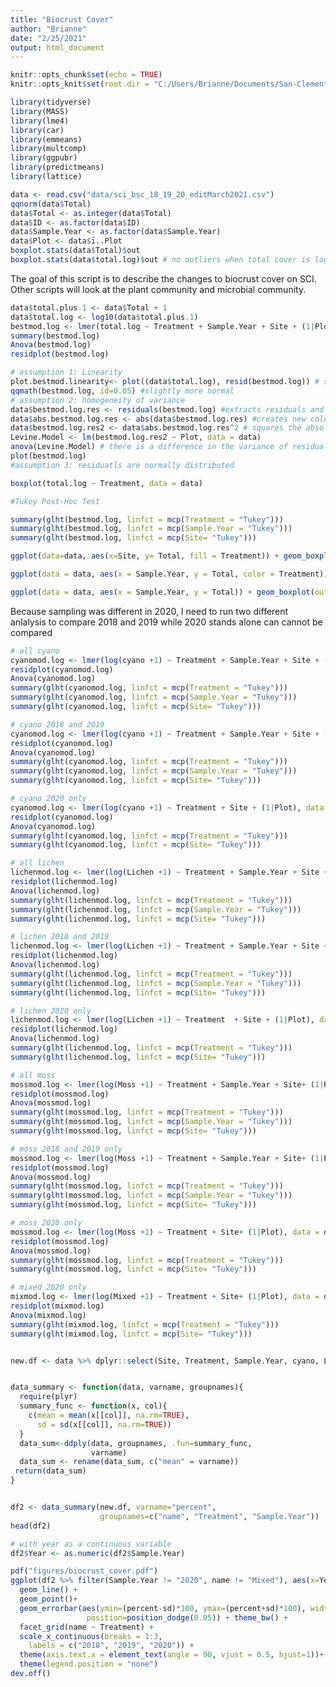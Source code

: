 ```yaml
---
title: "Biocrust Cover"
author: "Brianne"
date: "2/25/2021"
output: html_document
---
```


```r
knitr::opts_chunk$set(echo = TRUE)
knitr::opts_knit$set(root.dir = "C:/Users/Brianne/Documents/San-Clemente-Biocrust-/")

```

```r
library(tidyverse)
library(MASS)
library(lme4)
library(car)
library(emmeans)
library(multcomp)
library(ggpubr)
library(predictmeans)
library(lattice)
```

```r
data <- read.csv("data/sci_bsc_18_19_20_editMarch2021.csv")
qqnorm(data$Total)
data$Total <- as.integer(data$Total)
data$ID <- as.factor(data$ID)
data$Sample.Year <- as.factor(data$Sample.Year)
data$Plot <- data$ï..Plot
boxplot.stats(data$Total)$out
boxplot.stats(data$total.log)$out # no outliers when total cover is log transformed 

```

The goal of this script is to describe the changes to biocrust cover on SCI. Other scripts will look at the plant community and microbial community.

```r

data$total.plus.1 <- data$Total + 1
data$total.log <- log10(data$total.plus.1)
bestmod.log <- lmer(total.log ~ Treatment + Sample.Year + Site + (1|Plot), data = data, REML=FALSE)
summary(bestmod.log)
Anova(bestmod.log)
residplot(bestmod.log)

# assumption 1: Linearity 
plot.bestmod.linearity<- plot((data$total.log), resid(bestmod.log)) # still violated?
qqmath(bestmod.log, id=0.05) #slightly more normal 
# assumption 2: homogeneity of variance
data$bestmod.log.res <- residuals(bestmod.log) #extracts residuals and adds them to a new column
data$abs.bestmod.log.res <- abs(data$bestmod.log.res) #creates new column with the absolute value of residuals 
data$bestmod.log.res2 <- data$abs.bestmod.log.res^2 # squares the absolute values of the residuals to give more robust estimate
Levine.Model <- lm(bestmod.log.res2 ~ Plot, data = data)
anova(Levine.Model) # there is a difference in the variance of residuals -- violated 
plot(bestmod.log)
#assumption 3: residuatls are normally distributed 

boxplot(total.log ~ Treatment, data = data)

```

```r
#Tukey Post-Hoc Test 

summary(glht(bestmod.log, linfct = mcp(Treatment = "Tukey")))
summary(glht(bestmod.log, linfct = mcp(Sample.Year = "Tukey")))
summary(glht(bestmod.log, linfct = mcp(Site= "Tukey")))
```
```r
ggplot(data=data, aes(x=Site, y= Total, fill = Treatment)) + geom_boxplot() + facet_grid(.~ Sample.Year) + geom_jitter(aes(color = Treatment))

ggplot(data = data, aes(x = Sample.Year, y = Total, color = Treatment)) + geom_point(position = position_jitter(h=0.1, w=0.1), alpha = 0.5)+ facet_grid(. ~ Treatment) + theme_bw()

ggplot(data = data, aes(x = Sample.Year, y = Total)) + geom_boxplot(outlier.shape = NA) + geom_jitter(alpha = 0.5, aes(color = Treatment, shape = Sample.Year)) + facet_grid(. ~ Treatment) +theme_bw() + theme(legend.position = "none") 
```

Because sampling was different in 2020, I need to run two different anlalysis to compare 2018 and 2019 while 2020 stands alone can cannot be compared 
```r
# all cyano
cyanomod.log <- lmer(log(cyano +1) ~ Treatment + Sample.Year + Site + (1|Plot), data = data)
residplot(cyanomod.log)
Anova(cyanomod.log)
summary(glht(cyanomod.log, linfct = mcp(Treatment = "Tukey")))
summary(glht(cyanomod.log, linfct = mcp(Sample.Year = "Tukey")))
summary(glht(cyanomod.log, linfct = mcp(Site= "Tukey")))

# cyano 2018 and 2019
cyanomod.log <- lmer(log(cyano +1) ~ Treatment + Sample.Year + Site + (1|Plot), data = data %>% filter(Sample.Year != "2020"))
residplot(cyanomod.log)
Anova(cyanomod.log)
summary(glht(cyanomod.log, linfct = mcp(Treatment = "Tukey")))
summary(glht(cyanomod.log, linfct = mcp(Sample.Year = "Tukey")))
summary(glht(cyanomod.log, linfct = mcp(Site= "Tukey")))

# cyano 2020 only 
cyanomod.log <- lmer(log(cyano +1) ~ Treatment + Site + (1|Plot), data = data %>% filter(Sample.Year == "2020"))
residplot(cyanomod.log)
Anova(cyanomod.log)
summary(glht(cyanomod.log, linfct = mcp(Treatment = "Tukey")))
summary(glht(cyanomod.log, linfct = mcp(Site= "Tukey")))

# all lichen 
lichenmod.log <- lmer(log(Lichen +1) ~ Treatment + Sample.Year + Site + (1|Plot), data = data)
residplot(lichenmod.log)
Anova(lichenmod.log)
summary(glht(lichenmod.log, linfct = mcp(Treatment = "Tukey")))
summary(glht(lichenmod.log, linfct = mcp(Sample.Year = "Tukey")))
summary(glht(lichenmod.log, linfct = mcp(Site= "Tukey")))

# lichen 2018 and 2019
lichenmod.log <- lmer(log(Lichen +1) ~ Treatment + Sample.Year + Site + (1|Plot), data = data %>% filter(Sample.Year != "2020"))
residplot(lichenmod.log)
Anova(lichenmod.log)
summary(glht(lichenmod.log, linfct = mcp(Treatment = "Tukey")))
summary(glht(lichenmod.log, linfct = mcp(Sample.Year = "Tukey")))
summary(glht(lichenmod.log, linfct = mcp(Site= "Tukey")))

# lichen 2020 only 
lichenmod.log <- lmer(log(Lichen +1) ~ Treatment  + Site + (1|Plot), data = data %>% filter(Sample.Year == "2020"))
residplot(lichenmod.log)
Anova(lichenmod.log)
summary(glht(lichenmod.log, linfct = mcp(Treatment = "Tukey")))
summary(glht(lichenmod.log, linfct = mcp(Site= "Tukey")))

# all moss 
mossmod.log <- lmer(log(Moss +1) ~ Treatment + Sample.Year + Site+ (1|Plot), data = data)
residplot(mossmod.log)
Anova(mossmod.log)
summary(glht(mossmod.log, linfct = mcp(Treatment = "Tukey")))
summary(glht(mossmod.log, linfct = mcp(Sample.Year = "Tukey")))
summary(glht(mossmod.log, linfct = mcp(Site= "Tukey")))

# moss 2018 and 2019 only 
mossmod.log <- lmer(log(Moss +1) ~ Treatment + Sample.Year + Site+ (1|Plot), data = data %>% filter(Sample.Year != "2020"))
residplot(mossmod.log)
Anova(mossmod.log)
summary(glht(mossmod.log, linfct = mcp(Treatment = "Tukey")))
summary(glht(mossmod.log, linfct = mcp(Sample.Year = "Tukey")))
summary(glht(mossmod.log, linfct = mcp(Site= "Tukey")))

# moss 2020 only 
mossmod.log <- lmer(log(Moss +1) ~ Treatment + Site+ (1|Plot), data = data %>% filter(Sample.Year == "2020"))
residplot(mossmod.log)
Anova(mossmod.log)
summary(glht(mossmod.log, linfct = mcp(Treatment = "Tukey")))
summary(glht(mossmod.log, linfct = mcp(Site= "Tukey")))

# mixed 2020 only 
mixmod.log <- lmer(log(Mixed +1) ~ Treatment + Site+ (1|Plot), data = data %>% filter(Sample.Year == "2020"))
residplot(mixmod.log)
Anova(mixmod.log)
summary(glht(mixmod.log, linfct = mcp(Treatment = "Tukey")))
summary(glht(mixmod.log, linfct = mcp(Site= "Tukey")))


new.df <- data %>% dplyr::select(Site, Treatment, Sample.Year, cyano, Lichen, Moss, Mixed, Total) %>% pivot_longer(cols = c("cyano", "Lichen", "Moss", "Mixed"), values_to = "count") %>% mutate(percent = count/40)


data_summary <- function(data, varname, groupnames){
  require(plyr)
  summary_func <- function(x, col){
    c(mean = mean(x[[col]], na.rm=TRUE),
      sd = sd(x[[col]], na.rm=TRUE))
  }
  data_sum<-ddply(data, groupnames, .fun=summary_func,
                  varname)
  data_sum <- rename(data_sum, c("mean" = varname))
 return(data_sum)
}


df2 <- data_summary(new.df, varname="percent", 
                    groupnames=c("name", "Treatment", "Sample.Year"))
head(df2)

# with year as a continuous variable 
df2$Year <- as.numeric(df2$Sample.Year)

pdf("figures/biocrust_cover.pdf")
ggplot(df2 %>% filter(Sample.Year != "2020", name != "Mixed"), aes(x=Year, y=percent*100, group=Treatment, color=Treatment)) + 
  geom_line() + 
  geom_point()+ 
  geom_errorbar(aes(ymin=(percent-sd)*100, ymax=(percent+sd)*100), width=.2,
                 position=position_dodge(0.05)) + theme_bw() + 
  facet_grid(name ~ Treatment) + 
  scale_x_continuous(breaks = 1:3,
    labels = c("2018", "2019", "2020")) + 
  theme(axis.text.x = element_text(angle = 90, vjust = 0.5, hjust=1))+
  theme(legend.position = "none")
dev.off()

```